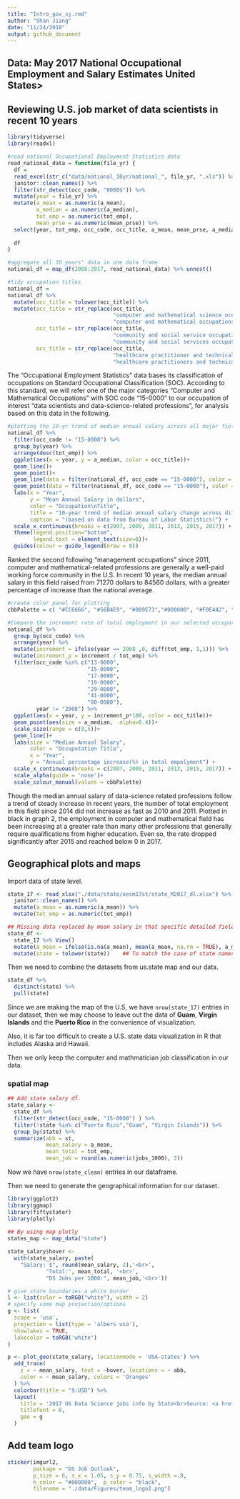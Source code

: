 ```yaml
---
title: "Intro_gov_sj.rmd"
author: "Shan Jiang"
date: "11/24/2018"
output: github_document
---
```


## Data: May 2017 National Occupational Employment and Salary Estimates United States>

## Reviewing U.S. job market of data scientists in recent 10 years

```r
library(tidyverse)
library(readxl)
```


```r
#read national Occupational Employment Statistics data
read_national_data = function(file_yr) {
  df = 
  read_excel(str_c("data/national_10yr/national_", file_yr, ".xls")) %>% 
  janitor::clean_names() %>% 
  filter(str_detect(occ_code, "0000$")) %>%
  mutate(year = file_yr) %>% 
  mutate(a_mean = as.numeric(a_mean), 
         a_median = as.numeric(a_median),
         tot_emp = as.numeric(tot_emp),
         mean_prse = as.numeric(mean_prse)) %>% 
  select(year, tot_emp, occ_code, occ_title, a_mean, mean_prse, a_median) 
  
  df
}

#aggregate all 10 years' data in one data frame
national_df = map_df(2008:2017, read_national_data) %>% unnest()

#tidy occupation titles
national_df = 
national_df %>% 
  mutate(occ_title = tolower(occ_title)) %>% 
  mutate(occ_title = str_replace(occ_title, 
                                 "computer and mathematical science occupations", 
                                 "computer and mathematical occupations"),
         occ_title = str_replace(occ_title, 
                                 "community and social service occupations", 
                                 "community and social services occupations"),
         occ_title = str_replace(occ_title, 
                                 "healthcare practitioner and technical occupations", 
                                 "healthcare practitioners and technical occupations")) 

```

The “Occupational Employment Statistics” data bases its classification of occupations on Standard Occupational Classification (SOC). According to this standard, we will refer one of the major categories “Computer and Mathematical Occupations" with SOC code “15-0000” to our occupation of interest “data scientists and data-science-related  professions”, for analysis based on this data in the following.   

```r
#plotting the 10-yr trend of median annual salary across all major fields.
national_df %>%
  filter(occ_code != "15-0000") %>% 
  group_by(year) %>% 
  arrange(desc(tot_emp)) %>%
  ggplot(aes(x = year, y = a_median, color = occ_title))+
  geom_line()+
  geom_point()+
  geom_line(data = filter(national_df, occ_code == "15-0000"), color = "black")+
  geom_point(data = filter(national_df, occ_code == "15-0000"), color = "black")+
  labs(x = "Year",
       y = "Mean Annual Salary in dollars",
       color = "Occupation\nTitle",
       title = "10-year trend of median annual salary change across different occupations in the U.S",
       caption = "(based on data from Bureau of Labor Statistics)") +
  scale_x_continuous(breaks = c(2007, 2009, 2011, 2013, 2015, 2017)) +
  theme(legend.position="bottom", 
        legend.text = element_text(size=8))+
  guides(colour = guide_legend(nrow = 8))
```

Ranked the second following “management occupations” since 2011, computer and mathematical-related professions are generally a well-paid working force community in the U.S. In recent 10 years, the median annual salary in this field raised from 71270 dollars to 84560 dollars, with a greater percentage of increase than the national average.   

```r
#create color panel for plotting
cbbPalette = c( "#CC6666", "#56B4E9", "#009E73","#000000", "#F0E442", "#0072B2", "#E69F00")

#Compare the increment rate of total employment in our selected occupational fields
national_df %>% 
  group_by(occ_code) %>% 
  arrange(year) %>% 
  mutate(increment = ifelse(year == 2008 ,0, diff(tot_emp, 1,1))) %>% 
  mutate(increment_p = increment / tot_emp) %>%
  filter(occ_code %in% c("13-0000",
                         "15-0000",
                         "17-0000",
                         "19-0000",
                         "29-0000",
                         "41-0000",
                         "00-0000"),
         year != "2008") %>%
  ggplot(aes(x = year, y = increment_p*100, color = occ_title))+
  geom_point(aes(size = a_median,  alpha=0.4))+
  scale_size(range = c(0,5))+
  geom_line()+
  labs(size = "Median Annual Salary",
       color = "Occuputation Title",
       x = "Year", 
       y = "Annual percentage increase(%) in total empolyment") + 
  scale_x_continuous(breaks = c(2007, 2009, 2011, 2013, 2015, 2017)) +
  scale_alpha(guide = 'none')+
  scale_colour_manual(values = cbbPalette)

```

Though the median annual salary of data-science related professions follow a trend of steady increase in recent years, the number of total employment in this field since 2014 did not increase as fast as 2010 and 2011. Plotted in black in graph 2, the employment in computer and mathematical field has been increasing at a greater rate than many other professions that generally require qualifications from higher education. Even so, the rate dropped significantly after 2015 and reached below 0 in 2017.  

## Geographical plots and maps 

Import data of state level.

```r
state_17 <- read_xlsx("./data/state/oesm17st/state_M2017_dl.xlsx") %>% 
  janitor::clean_names() %>% 
  mutate(a_mean = as.numeric(a_mean)) %>%
  mutate(tot_emp = as.numeric(tot_emp))

## Missing data replaced by mean salary in that specific detailed field for annual salary 
state_df <-  
  state_17 %>% View()
  mutate(a_mean = ifelse(is.na(a_mean), mean(a_mean, na.rm = TRUE), a_mean)) %>% 
  mutate(state = tolower(state))    ## To match the case of state names in 2 dataframe 
```

Then we need to combine the datasets from us.state map and our data.  

```r
state_df %>% 
  distinct(state) %>% 
  pull(state) 
```

Since we are making the map of the U.S, we have `nrow(state_17)` entries in our dataset, then we may choose to leave out the data of **Guam**, **Virgin Islands** and the **Puerto Rico** in the convenience of visualization. 

Also, it is far too difficult to create a U.S. state data visualization in R that includes Alaska and Hawaii. 

Then we only keep the computer and mathmatician job classification in our data. 

### spatial map 

```r
## Add state salary df.
state_salary <- 
  state_df %>%
  filter(str_detect(occ_code, "15-0000") ) %>% 
  filter(!state %in% c("Puerto Rico","Guam", "Virgin Islands")) %>% 
  group_by(state) %>%
  summarize(abb = st,
            mean_salary = a_mean,
            mean_total = tot_emp,
            mean_job = round(as.numeric(jobs_1000), 2))

```

Now we have `nrow(state_clean)` entries in our dataframe. 

Then we need to generate the geographical information for our dataset. 

```r
library(ggplot2)
library(ggmap)
library(fiftystater)
library(plotly)
 
## By using map plotly
states_map <- map_data("state")

state_salary$hover <- 
  with(state_salary, paste(
    "Salary: $", round(mean_salary, 2),'<br>',
            "Total:", mean_total, '<br>',
            "DS Jobs per 1000:", mean_job,'<br>'))

# give state boundaries a white border
l <- list(color = toRGB("white"), width = 2)
# specify some map projection/options
g <- list(
  scope = 'usa',
  projection = list(type = 'albers usa'),
  showlakes = TRUE,
  lakecolor = toRGB('white')
)

p <- plot_geo(state_salary, locationmode = 'USA-states') %>%
  add_trace(
    z = ~ mean_salary, text = ~hover, locations = ~ abb,
    color = ~ mean_salary, colors = 'Oranges'
  ) %>%
  colorbar(title = "$:USD") %>%
  layout(
    title = '2017 US Data Science jobs info by State<br>Source: <a href="https://www.bls.gov/oes/tables.htm">BLS</a>',
    titlefont = 8,
    geo = g
  )

```



## Add team logo 
```r
sticker(imgurl2, 
        package = "DS Job Outlook", 
        p_size = 6, s_x = 1.05, s_y = 0.75, s_width =.8,
        h_color = "#000000",  p_color = "black",
        filename = "./data/Figures/team_logo2.png")


```


